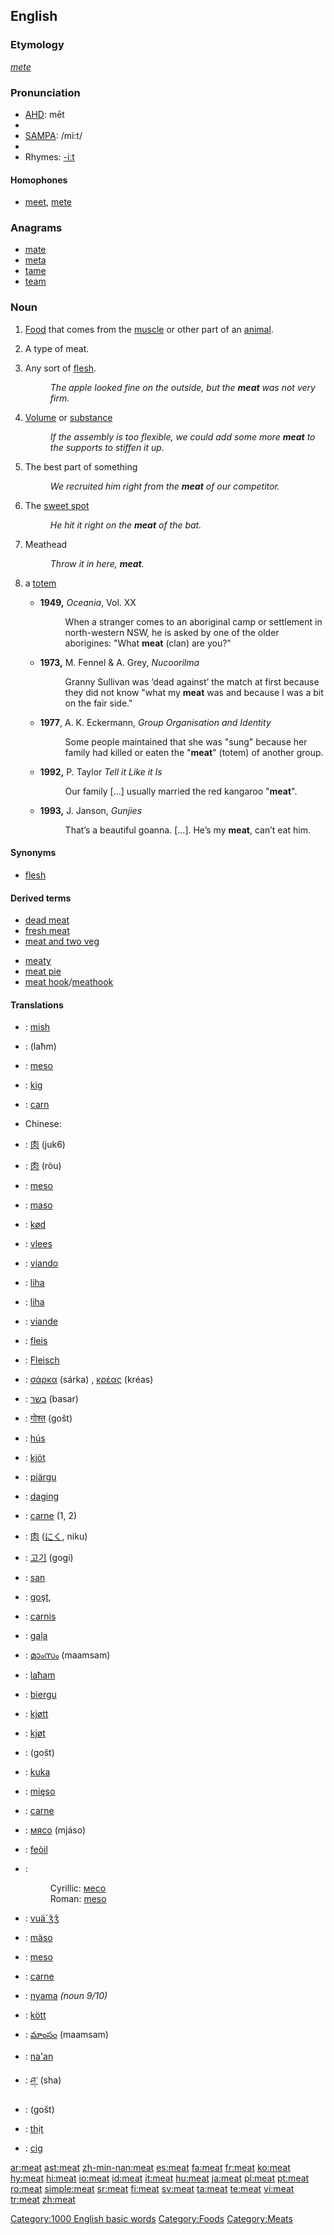 {{rfc|Translations tables}}
==English==
{{wikipedia}}

===Etymology===
{{OE.}} ''[[mete]]''

===Pronunciation===
*[[w:AHD|AHD]]: mēt
*{{IPA|/miːt/}}
*[[w:SAMPA|SAMPA]]: /mi:t/
*{{audio|en-us-meat.ogg|Audio (US)}}
* Rhymes: [[Rhymes:English:-iːt|-iːt]]

====Homophones====
*[[meet]], [[mete]]

===Anagrams===
*[[mate]]
*[[meta]]
*[[tame]]
*[[team]]

===Noun===
{{en-noun|s|-}}

# {{uncountable}} [[Food]] that comes from the [[muscle]] or other part of an [[animal]].
# {{countable}} A type of meat.
# Any sort of [[flesh]].
#:''The apple looked fine on the outside, but the '''meat''' was not very firm.''
# [[volume|Volume]] or [[substance]]
#:''If the assembly is too flexible, we could add some more '''meat''' to the supports to stiffen it up.''
# {{figurative}} The best part of something
#: ''We recruited him right from the '''meat''' of our competitor.''
# {{baseball}} The [[sweet spot]]
#: ''He hit it right on the '''meat''' of the bat.''
# Meathead
#: ''Throw it in here, '''meat'''.''
# {{context|Australian Aboriginal}} a [[totem]]
#*'''1949,''' ''Oceania'', Vol. XX
#*:When a stranger comes to an aboriginal camp or settlement in north-western NSW, he is asked by one of the older aborigines: "What '''meat''' (clan) are you?"
#*'''1973,''' M. Fennel & A. Grey, ''Nucoorilma''
#*:Granny Sullivan was ‘dead against’ the match at first because they did not know "what my '''meat''' was and because I was a bit on the fair side."
#*'''1977''', A. K. Eckermann, ''Group Organisation and Identity''
#*:Some people maintained that she was "sung" because her family had killed or eaten the "'''meat'''" (totem) of another group.
#*'''1992,''' P. Taylor ''Tell it Like it Is''
#*:Our family […] usually married the red kangaroo "'''meat'''".
#*'''1993,''' J. Janson, ''Gunjies''
#*:That’s a beautiful goanna. […]. He’s my '''meat''', can’t eat him.


====Synonyms====
*[[flesh]]

====Derived terms====
{{rel-top}}
*[[dead meat]]
*[[fresh meat]]
*[[meat and two veg]]
{{rel-mid}}
*[[meaty]]
*[[meat pie]]
*[[meat hook]]/[[meathook]]
{{rel-bottom}}

====Translations====
{{trans-top|food which comes from muscle}}
{{trans-mid}}
{{trans-bottom}}

{{trans-top|type of meat}}
{{trans-mid}}
{{trans-bottom}}

{{trans-top|any sort of flesh}}
{{trans-mid}}
{{trans-bottom}}

{{trans-top|volume or substance}}
{{trans-mid}}
{{trans-bottom}}

{{trans-top|best part of something}}
{{trans-mid}}
{{trans-bottom}}

{{trans-top|the sweet spot}}
{{trans-mid}}
{{trans-bottom}}

{{trans-top|meathead}}
{{trans-mid}}
{{trans-bottom}}

{{trans-top|totem}}
{{trans-mid}}
{{trans-bottom}}

{{trans-top|translations to be checked}}
*{{ttbc|Albanian}}: [[mish]] {{m}}
*{{ttbc|Arabic}}: {{ARchar|[[لحم]]}} (laħm) {{m}}
*{{ttbc|Bosnian}}: [[meso]] {{n}}
*{{ttbc|Breton}}: [[kig]] {{m}}
*{{ttbc|Catalan}}: [[carn]] {{f}}
*Chinese:
*{{ttbc|Cantonese}}: [[肉]] (juk6)
*{{ttbc|Mandarin}}: [[肉]] (ròu)
*{{ttbc|Croatian}}: [[meso]] {{n}}
*{{ttbc|Czech}}: [[maso]] {{n}}
*{{ttbc|Danish}}: [[kød]]
*{{ttbc|Dutch}}: [[vlees]]
*{{ttbc|Esperanto}}: [[viando]]
*{{ttbc|Estonian}}: [[liha#Estonian|liha]]
*{{ttbc|Finnish}}: [[liha#Finnish|liha]]
*{{ttbc|French}}: [[viande]] {{f}}
*{{ttbc|Frisian}}: [[fleis]]
*{{ttbc|German}}: [[Fleisch]] {{n}}
*{{ttbc|Greek}}: [[σάρκα]] (sárka) {{f}}, [[κρέας]] (kréas) {{n}}
*{{ttbc|Hebrew}}: [[בשר]] (basar)
*{{ttbc|Hindi}}: [[गोश्त]] (gošt)
*{{ttbc|Hungarian}}: [[hús]]
*{{ttbc|Icelandic}}: [[kjöt]]
*{{ttbc|Inari Sami}}: [[piärgu]]
*{{ttbc|Indonesian}}: [[daging]]
*{{ttbc|Italian}}: [[carne]] {{f}} (1, 2)
*{{ttbc|Japanese}}: [[肉]] ([[にく]], niku)
{{trans-mid}}
*{{ttbc|Korean}}: [[고기]] (gogi)
*{{ttbc|Kuna}}: [[san]]
*{{ttbc|Kurdish}}: [[goşt]],{{KUchar|[[گۆشت]]}}
*{{ttbc|Latin}}: [[carnis]] {{f}}
*{{ttbc|Latvian}}: [[gaļa]] {{f}}
*{{ttbc|Malayalam}}: [[മാംസം]] (maamsam)
*{{ttbc|Maltese}}: [[laħam]]
*{{ttbc|Northern Sami}}: [[biergu]]
*{{ttbc|Norwegian Bokmål}}: [[kjøtt]] {{n}}
*{{ttbc|Norwegian Nynorsk}}: [[kjøt]]
*{{ttbc|Persian}}: {{FAchar|[[گوشت]]}} (gošt)
*{{ttbc|Pitjantjatjara}}: [[kuka]]
*{{ttbc|Polish}}: [[mięso]] {{n}}
*{{ttbc|Portuguese}}: [[carne]] {{f}}
*{{ttbc|Russian}}: [[мясо]] (mjáso) {{n}}
*{{ttbc|Scottish Gaelic}}: [[feòil]] {{f}}
*{{ttbc|Serbian}}:
*:Cyrillic: [[месо]] {{n}}
*:Roman: [[meso#Serbian|meso]] {{n}}
*{{ttbc|Skolt Sami}}: [[vuä´ǯǯ]]
*{{ttbc|Slovak}}: [[mäso]] {{n}}
*{{ttbc|Slovene}}: [[meso]] {{n}}
*{{ttbc|Spanish}}: [[carne]] {{f}}
*{{ttbc|Swahili}}: [[nyama]] ''(noun 9/10)''
*{{ttbc|Swedish}}: [[kött]] {{n}}
*{{ttbc|Telugu}}: [[మాంసం]] (maamsam)
*{{ttbc|Tetum}}: [[na'an]]
*{{ttbc|Tibetan}}: [[ཤ་]] (sha)
*{{ttbc|Urdu}}: {{URchar|[[گوشت]]}} (gošt)
*{{ttbc|Vietnamese}}: [[thịt]]
*{{ttbc|Welsh}}: [[cig]]
{{trans-bottom}}

[[Category:1000 English basic words]]
[[Category:Foods]]
[[Category:Meats]]

[[ar:meat]]
[[ast:meat]]
[[zh-min-nan:meat]]
[[es:meat]]
[[fa:meat]]
[[fr:meat]]
[[ko:meat]]
[[hy:meat]]
[[hi:meat]]
[[io:meat]]
[[id:meat]]
[[it:meat]]
[[hu:meat]]
[[ja:meat]]
[[pl:meat]]
[[pt:meat]]
[[ro:meat]]
[[simple:meat]]
[[sr:meat]]
[[fi:meat]]
[[sv:meat]]
[[ta:meat]]
[[te:meat]]
[[vi:meat]]
[[tr:meat]]
[[zh:meat]]